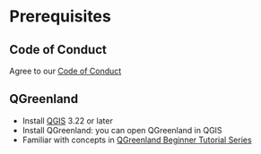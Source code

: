 <!-- vim: set ft=markdown: -->
# Prerequisites

## Code of Conduct

Agree to our [Code of Conduct](/CODE_OF_CONDUCT.md)


## QGreenland

* Install [QGIS](https://www.qgis.org/en/site/forusers/download.html) 3.22 or later
* Install QGreenland: you can open QGreenland in QGIS
* Familiar with concepts in [QGreenland Beginner Tutorial
    Series](https://www.youtube.com/watch?v=gD0vkP5JUmA&list=PLSRiyMridUCwyu-vqpAFtm8bVERgTvs7q)
